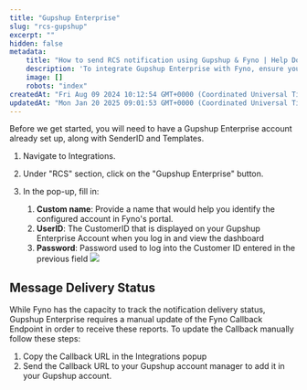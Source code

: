 ```yaml
---
title: "Gupshup Enterprise"
slug: "rcs-gupshup"
excerpt: ""
hidden: false
metadata:
    title: "How to send RCS notification using Gupshup & Fyno | Help Document"
    description: 'To integrate Gupshup Enterprise with Fyno, ensure you have a Gupshup account, then navigate to Integrations, select "Gupshup Enterprise" under the RCS section, and fill in the required fields in the pop-up.'
    image: []
    robots: "index"
createdAt: "Fri Aug 09 2024 10:12:54 GMT+0000 (Coordinated Universal Time)"
updatedAt: "Mon Jan 20 2025 09:01:53 GMT+0000 (Coordinated Universal Time)"
---
```


Before we get started, you will need to have a Gupshup Enterprise account already set up, along with SenderID and Templates.

1. Navigate to Integrations.
2. Under "RCS" section, click on the "Gupshup Enterprise" button.
3. In the pop-up, fill in:

    1. **Custom name**: Provide a name that would help you identify the configured account in Fyno's portal.
    2. **UserID**: The CustomerID that is displayed on your Gupshup Enterprise Account when you log in and view the dashboard
    3. **Password**: Password used to log into the Customer ID entered in the previous field
       ![](https://fynodocs.s3.ap-south-1.amazonaws.com/images/rcs_gupshup_integration.png)

## Message Delivery Status

While Fyno has the capacity to track the notification delivery status, Gupshup Enterprise requires a manual update of the Fyno Callback Endpoint in order to receive these reports. To update the Callback manually follow these steps:

1. Copy the Callback URL in the Integrations popup
2. Send the Callback URL to your Gupshup account manager to add it in your Gupshup account.
